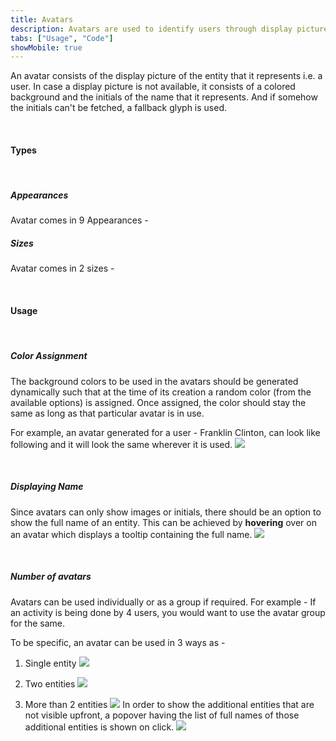 ```yaml
---
title: Avatars
description: Avatars are used to identify users through display pictures or their initials.
tabs: ["Usage", "Code"]
showMobile: true
---
```


An avatar consists of the display picture of the entity that it represents i.e. a user. In case a display picture is not available, it consists of a colored background and the initials of the name that it represents. And if somehow the initials can't be fetched, a fallback glyph is used.

<br />

#### Types

<br />

##### Appearances

Avatar comes in 9 Appearances -

<Preview name="avatar-variants-appearance" />

##### Sizes

Avatar comes in 2 sizes -

<Preview name="size" />
<br />

#### Usage

<br />

##### Color Assignment

The background colors to be used in the avatars should be generated dynamically such that at the time of its creation a random color (from the available options) is assigned. Once assigned, the color should stay the same as long as that particular avatar is in use.

For example, an avatar generated for a user - Franklin Clinton, can look like following and it will look the same wherever it is used.
![](./images/avatar-1.png)

<br />

##### Displaying Name

Since avatars can only show images or initials, there should be an option to show the full name of an entity. This can be achieved by **hovering** over on an avatar which displays a tooltip containing the full name.
![](./images/avatar-2.png)

<br />

##### Number of avatars

Avatars can be used individually or as a group if required. For example - If an activity is being done by 4 users, you would want to use the avatar group for the same.

To be specific, an avatar can be used in 3 ways as -

1. Single entity
   ![](./images/avatar-1.png)

2. Two entities
   ![](./images/avatar-3.png)

3. More than 2 entities
   ![](./images/avatar-4.png)
   In order to show the additional entities that are not visible upfront, a popover having the list of full names of those additional entities is shown on click.
   ![](./images/avatar-5.png)
